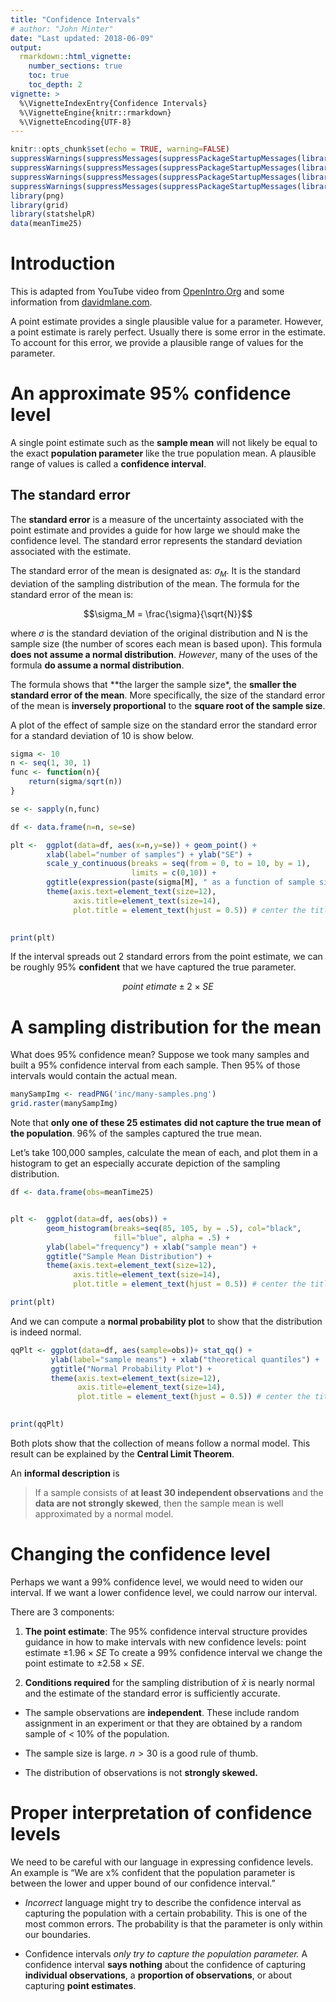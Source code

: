 ```yaml
---
title: "Confidence Intervals"
# author: "John Minter"
date: "Last updated: 2018-06-09"
output:
  rmarkdown::html_vignette:
    number_sections: true
    toc: true
    toc_depth: 2
vignette: >
  %\VignetteIndexEntry{Confidence Intervals}
  %\VignetteEngine{knitr::rmarkdown}
  %\VignetteEncoding{UTF-8}
---
```



```r
knitr::opts_chunk$set(echo = TRUE, warning=FALSE)
suppressWarnings(suppressMessages(suppressPackageStartupMessages(library(ggplot2))))
suppressWarnings(suppressMessages(suppressPackageStartupMessages(library(mosaic))))
suppressWarnings(suppressMessages(suppressPackageStartupMessages(library(plotly))))
suppressWarnings(suppressMessages(suppressPackageStartupMessages(library(openintro))))
library(png)
library(grid)
library(statshelpR)
data(meanTime25)
```
# Introduction

This is adapted from YouTube video from 
[OpenIntro.Org](https://www.youtube.com/watch?v=FUaXoKdCre4) and some
information from [davidmlane.com](http://davidmlane.com/hyperstat/A103735.html).

A point estimate provides a single plausible value for a parameter.
However, a point estimate is rarely perfect. Usually there is some
error in the estimate. To account for this error, we provide a
plausible range of values for the parameter.

# An approximate 95% confidence level

A single point estimate such as the **sample mean** will not likely be
equal to the exact **population parameter** like the true population
mean. A plausible range of values is called a **confidence interval**.

## The standard error

The **standard error** is a measure of the uncertainty associated with
the point estimate and provides a guide for how large we should make the
confidence level. The standard error represents the standard deviation
associated with the estimate.

The standard error of the mean is designated as: $\sigma_M$. It is the
standard deviation of the sampling distribution of the mean. The formula
for the standard error of the mean is:

$$\sigma_M = \frac{\sigma}{\sqrt{N}}$$

where $\sigma$ is the standard deviation of the original distribution
and N is the sample size (the number of scores each mean is based upon).
This formula **does not assume a normal distribution**. *However*, many
of the uses of the formula **do assume a normal distribution**.

The formula shows that **the larger the sample size*, the
**smaller the standard error of the mean**. More specifically,
the size of the standard error of the mean is **inversely proportional**
to the **square root of the sample size**.

A plot of the effect of sample size on the standard error the standard
error for a standard deviation of 10 is show below.

```r
sigma <- 10
n <- seq(1, 30, 1)
func <- function(n){
	return(sigma/sqrt(n))
}

se <- sapply(n,func)

df <- data.frame(n=n, se=se)

plt <-	ggplot(data=df, aes(x=n,y=se)) + geom_point() +
		xlab(label="number of samples") + ylab("SE") +
		scale_y_continuous(breaks = seq(from = 0, to = 10, by = 1),
						   limits = c(0,10)) +
		ggtitle(expression(paste(sigma[M], " as a function of sample size"))) +
		theme(axis.text=element_text(size=12),
			  axis.title=element_text(size=14),
			  plot.title = element_text(hjust = 0.5)) # center the title
		

print(plt)


```

If the interval spreads out 2 standard errors from the point estimate,
we can be roughly 95% **confident** that we have captured the true
parameter.

$$point\ etimate \pm 2 \times SE$$

# A sampling distribution for the mean

What does 95% confidence mean? Suppose we took many samples and built a
95% confidence interval from each sample. Then 95% of those intervals
would contain the actual mean.


```r
manySampImg <- readPNG('inc/many-samples.png')
grid.raster(manySampImg)
```
Note that **only one of these 25 estimates**
**did not capture the true mean of the population**. 96% of the
samples captured the true mean.

Let's take 100,000 samples, calculate the mean of each, and plot
them in a histogram to get an especially accurate depiction of the
sampling distribution.

```r
df <- data.frame(obs=meanTime25)


plt <-	ggplot(data=df, aes(obs)) + 
		geom_histogram(breaks=seq(85, 105, by = .5), col="black",
					   fill="blue", alpha = .5) +
		ylab(label="frequency") + xlab("sample mean") +
		ggtitle("Sample Mean Distribution") +
		theme(axis.text=element_text(size=12),
			  axis.title=element_text(size=14),
			  plot.title = element_text(hjust = 0.5)) # center the title

print(plt)

```

And we can compute a **normal probability plot** to show that the
distribution is indeed normal.

```r
qqPlt <- ggplot(data=df, aes(sample=obs))+ stat_qq() +
		 ylab(label="sample means") + xlab("theoretical quantiles") +
		 ggtitle("Normal Probability Plot") +
		 theme(axis.text=element_text(size=12),
		 	   axis.title=element_text(size=14),
			   plot.title = element_text(hjust = 0.5)) # center the title
		

print(qqPlt)
```

Both plots show that the collection of means follow a normal model.
This result can be explained by the **Central Limit Theorem**.

An **informal description** is

> If a sample consists of **at least 30 independent observations**
> and the **data are not strongly skewed**, then the sample mean is
> well approximated by a normal model.

# Changing the confidence level

Perhaps we want a 99% confidence level, we would need to widen our
interval. If we want a lower confidence level, we could narrow our
interval.

There are 3 components:

1. **The point estimate**: The 95% confidence interval structure
provides guidance in how to make intervals with new confidence
levels: point estimate $\pm 1.96 \times SE$ To create a 99%
confidence interval we change the point estimate to 
$\pm 2.58 \times SE$. 

2. **Conditions required** for the sampling distribution of $\bar{x}$
is nearly normal and the estimate of the standard error is sufficiently
accurate.

- The sample observations are **independent**. These include random
assignment in an experiment or that they are obtained by a random sample
of < 10% of the population.

- The sample size is large. $n > 30$ is a good rule of thumb.

- The distribution of observations is not **strongly skewed.**




# Proper interpretation of confidence levels

We need to be careful with our language in expressing confidence
levels. An example is "We are x% confident that the population
parameter is between the lower and upper bound of our confidence
interval."

- *Incorrect* language might try to describe the confidence interval
as capturing the population with a certain probability. This is one
of the most common errors. The probability is that the parameter is only
within our boundaries.

- Confidence intervals *only try to capture the population parameter.*
A confidence interval **says nothing** about the confidence of capturing 
**individual observations**, a **proportion of observations**, or about
capturing **point estimates**.







